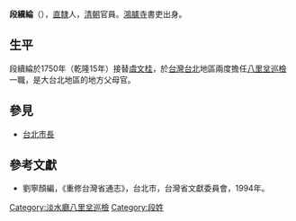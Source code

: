 '''段續綸'''（{{bd|？||？||}}），[[直隸|直隸]]人，[[清朝|清朝]]官員。[[鴻臚寺|鴻臚寺]]書吏出身。

== 生平 ==
段續綸於1750年（乾隆15年）接替[[虞文桂|虞文桂]]，於[[台灣|台灣]][[台北|台北]]地區兩度擔任[[八里坌|八里坌]][[巡檢|巡檢]]一職，是大台北地區的地方父母官。

==參見==
*[[台北市長|台北市長]]

==參考文獻==
*劉寧顏編，《重修台灣省通志》，台北市，台灣省文獻委員會，1994年。

{{start box}}
{{s-off}}
{{s-before|[[虞文桂|虞文桂]]}}
{{s-title|[[八里坌|八里坌]][[巡檢|巡檢]]|1750年上任}}
{{s-after|[[包瀜|包瀜]]}}
{{s-before|[[呂學謙|呂學謙]]}}
{{s-title|[[八里坌|八里坌]][[巡檢|巡檢]]|1752年上任}}
{{s-after|[[盧士吉|盧士吉]]}}
{{end box}}

{{清朝人物小作品}}

{{DEFAULTSORT:Duan段續綸}}
[[Category:淡水廳八里坌巡檢|Category:淡水廳八里坌巡檢]]
[[Category:段姓|Category:段姓]]